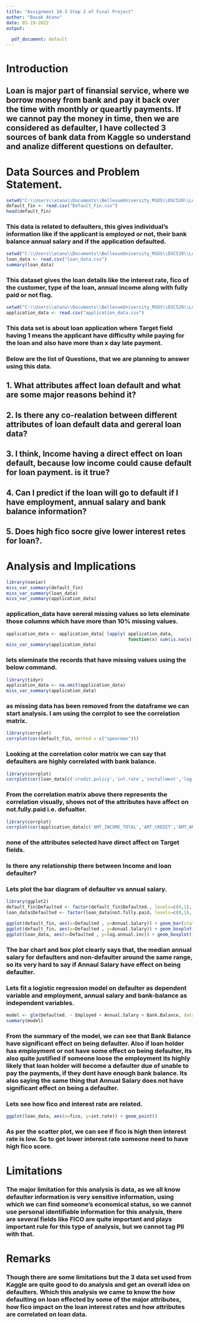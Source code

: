 ```yaml
---
title: "Assignment 10.3 Step 2 of Final Project"
author: "Basak Atanu"
date: 05-19-2022
output:
  
  pdf_document: default
---
```


# Introduction
## Loan is major part of finansial service, where we borrow money from bank and pay it back over the time with monthly or queartly payments. If we cannot pay the money in time, then we are considered as defaulter, I have collected 3 sources of bank data from Kaggle so understand and analize different questions on defaulter.

# Data Sources and Problem Statement.
```r
setwd("C:\\Users\\atanu\\Documents\\BellevueUniversity_MSDS\\DSC520\\Loan Defaulter Data")
default_fin <- read.csv("Default_Fin.csv")
head(default_fin)
```
### This data is related to defaulters, this gives individual's information like if the applicant is employed or not, their bank balance annual salary and if the application defaulted.
```r
setwd("C:\\Users\\atanu\\Documents\\BellevueUniversity_MSDS\\DSC520\\Loan Defaulter Data")
loan_data <- read.csv("loan_data.csv")
summary(loan_data)
```
### This dataset gives the loan details like the interest rate, fico of the customer, type of the loan, annual income along with fully paid or not flag.
```r
setwd("C:\\Users\\atanu\\Documents\\BellevueUniversity_MSDS\\DSC520\\Loan Defaulter Data")
application_data <- read.csv("application_data.csv")

```
### This data set is about loan application where Target field having 1 means the applicant have difficulty while paying for the loan and also have more than x day late payment.

### Below are the list of Questions, that we are planning to answer using this data.
## 1. What attributes affect loan default and what are some major reasons behind it?
## 2. Is there any co-realation between different attributes of loan default data and gereral loan data?
## 3. I think, Income having a direct effect on loan default, because low income could cause default for loan payment. is it true?
## 4. Can I predict if the loan will go to default if I have employment, annual salary and bank balance information?
## 5. Does high fico socre give lower interest retes for loan?.

# Analysis and Implications

```r
library(naniar)
miss_var_summary(default_fin)
miss_var_summary(loan_data)
miss_var_summary(application_data)
```
### application_data have sereral missing values so lets eleminate those columns which have more than 10% missing values.
```r
application_data <- application_data[ lapply( application_data, 
                                              function(x) sum(is.na(x)) / length(x) ) < 0.1 ]
miss_var_summary(application_data)
```
### lets eleminate the records that have missing values using the below command.

```r
library(tidyr)
application_data <- na.omit(application_data)
miss_var_summary(application_data)
```
### as missing data has been removed from the dataframe we can start analysis. I am using the corrplot to see the correlation matrix. 

```r
library(corrplot)
corrplot(cor(default_fin, method = c("spearman")))
```
### Looking at the correlation color matrix we can say that defaulters are highly correlated with bank balance.
```r
library(corrplot)
corrplot(cor(loan_data[c('credit.policy','int.rate','installment','log.annual.inc','dti','fico','not.fully.paid','pub.rec')], method = c("spearman")))
```
### From the correlation matrix above there represents the correlation visually, shows not of the attributes have affect on not.fully.paid i.e. defualter.
```r
library(corrplot)
corrplot(cor(application_data[c('AMT_INCOME_TOTAL','AMT_CREDIT','AMT_ANNUITY','AMT_GOODS_PRICE','DAYS_BIRTH','DAYS_EMPLOYED','TARGET')], method = c("spearman")))
```
### none of the attributes selected have direct affect on Target fields.


### Is there any relationship there between Income and loan defaulter?

### Lets plot the bar diagram of defaulter vs annual salary.
```r
library(ggplot2)
default_fin$Defaulted <- factor(default_fin$Defaulted., levels=c(0,1), labels=c("Non-Defaulter","Defaulter"))
loan_data$Defaulted <- factor(loan_data$not.fully.paid, levels=c(0,1), labels=c("Non-Defaulter","Defaulter"))

ggplot(default_fin, aes(x=Defaulted , y=Annual.Salary)) + geom_bar(stat="identity", width=0.5)
ggplot(default_fin, aes(x=Defaulted , y=Annual.Salary)) + geom_boxplot() + labs(title = "Salary distribution by Defaulters")
ggplot(loan_data, aes(x=Defaulted , y=log.annual.inc)) + geom_boxplot() + labs(title = "Income distribution by Defaulters")

```
### The bar chart and box plot clearly says that, the median annual salary for defaulters and non-defaulter around the same range, so its very hard to say if Annaul Salary have effect on being defaulter.

### Lets fit a logistic regression model on defaulter as dependent variable and employment, annual salary and bank-balance as independent variables.

```r
model <- glm(Defaulted. ~ Employed + Annual.Salary + Bank.Balance, data=default_fin, family='binomial')
summary(model)
```
### From the summary of the model, we can see that Bank Balance have significant effect on being defaulter. Also if loan holder has employment or not have some effect on being defaulter, its also quite justified if someone loose the employment its highly likely that loan holder will become a defaulter due of unable to pay the payments, if they dont have enough bank balance. Its also saying the same thing that Annual Salary does not have significant effect on being a defaulter.

### Lets see how fico and interest rate are related.
```r
ggplot(loan_data, aes(x=fico, y=int.rate)) + geom_point()
```
### As per the scatter plot, we can see if fico is high then  interest rate is low. So to get lower interest rate someone need to have high fico score.

# Limitations

### The major limitation for this analysis is data, as we all know defaulter information is very sensitive information, using which we can find someone's economical status, so we cannot use personal identifiable information for this analysis, there are several fields like FICO are quite important and plays important rule for this type of analysis, but we cannot tag PII with that.

# Remarks

### Though there are some limitations but the 3 data set used from Kaggle are quite good to do analysis and get an overall idea on defaulters. Which this analysis we came to know the how defaulting on loan effected by some of the major attributes, how fico impact on the loan interest rates and how attributes are correlated on loan data.